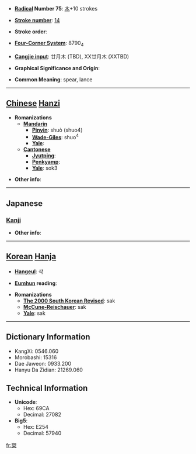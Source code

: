 * '''[[Wiktionary:Chinese radical index| Radical]] Number 75''': [[Wiktionary:Chinese radical index 木|木]]+10 strokes

* '''[[Wiktionary:Chinese total strokes index|Stroke number]]''': [[Wiktionary:Chinese total strokes index 14|14]]

* '''Stroke order''': 

* '''[[Wiktionary:Chinese four corner index|Four-Corner System]]''': 8790<sub>4</sub>

* '''[[Wiktionary:Chinese Cangjie index|Cangjie input]]''': 廿月木 (TBD), XX廿月木 (XXTBD)

* '''Graphical Significance and Origin''': 

* '''Common Meaning''': spear, lance

----

== [[Chinese]] [[Hanzi]] ==

* '''Romanizations'''
** '''[[Mandarin]]'''
*** '''[[Pinyin]]''': shuò (shuo4)
*** '''[[Wade-Giles]]''': shuo<sup>4</sup>
*** '''[[Yale]]''': 
** '''[[Cantonese]]'''
*** '''[[Jyutping]]''':
*** '''[[Penkyamp]]''': 
*** '''[[Yale]]''': sok3

* '''Other info''': 

----

==Japanese==
===[[Kanji]]===
{{kanji|on readings=[[さく]] (saku)|kun readings=[[ほこ]] (hoko)}}

* '''Other info''':  

----

== [[Korean]] [[Hanja]] ==

* '''[[Hangeul]]''': 삭

* '''[[Eumhun]] reading''': 

* '''Romanizations'''
** '''[[The 2000 South Korean Revised Romanization|The 2000 South Korean Revised]]''': sak
** '''[[McCune-Reischauer]]''': sak
** '''[[Yale]]''': sak

----

== Dictionary Information ==

* KangXi: 0546.060
* Morobashi: 15316
* Dae Jaweon: 0933.200
* Hanyu Da Zidian: 21269.060

== Technical Information ==

* '''Unicode''':
** Hex: 69CA
** Decimal: 27082
* '''Big5''':
** Hex: E254
** Decimal: 57940

[[fr:槊]]